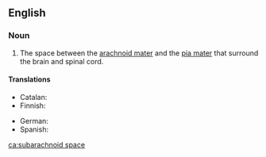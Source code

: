 ==English==
===Noun===
{{en-noun}}
{{wikipedia}}

# {{context|anatomy|lang=en}} The space between the [[arachnoid mater]] and the [[pia mater]] that surround the brain and spinal cord.

====Translations====
{{trans-top|space between the arachnoid mater}}
* Catalan: {{t|ca|espai subaracnoïdal|m}}
* Finnish: {{t|fi|lukinkalvonalaistila}}
{{trans-mid}}
* German: {{t|de|Subarachnoidalraum|m}}
* Spanish: {{t|es|espacio subaracnoideo|m}}
{{trans-bottom}}

[[ca:subarachnoid space]]